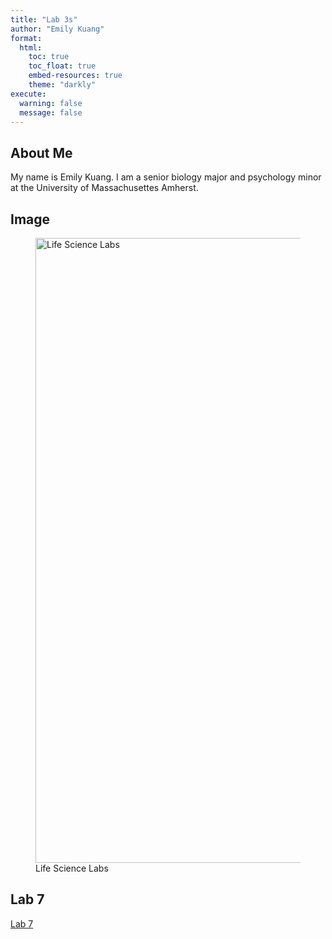 ```yaml
---
title: "Lab 3s"
author: "Emily Kuang"
format:
  html:
    toc: true
    toc_float: true
    embed-resources: true
    theme: "darkly"
execute:
  warning: false
  message: false
---
```


## About Me

My name is Emily Kuang. I am a senior biology major and psychology minor at the University of Massachusettes Amherst.

## Image

![Life Science Labs](images/biology.png){width="1000"}

## Lab 7

[Lab 7](Lab%207.html)
